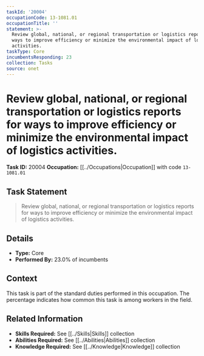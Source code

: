 ```yaml
---
taskId: '20004'
occupationCode: 13-1081.01
occupationTitle: ''
statement: >-
  Review global, national, or regional transportation or logistics reports for
  ways to improve efficiency or minimize the environmental impact of logistics
  activities.
taskType: Core
incumbentsResponding: 23
collection: Tasks
source: onet
---
```

# Review global, national, or regional transportation or logistics reports for ways to improve efficiency or minimize the environmental impact of logistics activities.

**Task ID:** 20004
**Occupation:** [[../Occupations|Occupation]] with code `13-1081.01`

## Task Statement

> Review global, national, or regional transportation or logistics reports for ways to improve efficiency or minimize the environmental impact of logistics activities.

## Details

- **Type:** Core
- **Performed By:** 23.0% of incumbents

## Context

This task is part of the standard duties performed in this occupation. The percentage indicates how common this task is among workers in the field.

## Related Information

- **Skills Required:** See [[../Skills|Skills]] collection
- **Abilities Required:** See [[../Abilities|Abilities]] collection
- **Knowledge Required:** See [[../Knowledge|Knowledge]] collection
